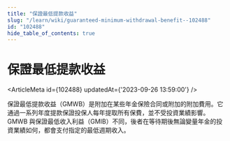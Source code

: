 ```yaml
---
title: "保證最低提款收益"
slug: "/learn/wiki/guaranteed-minimum-withdrawal-benefit--102488"
id: "102488"
hide_table_of_contents: true
---
```



# 保證最低提款收益

<ArticleMeta id={102488} updatedAt={'2023-09-26 13:59:00'} />
<div className='border-solid border-b border-t-0 my-4 border-[var(--ifm-color-gray-300)]' />

保證最低提款收益（GMWB）是附加在某些年金保險合同或附加的附加費用。它通過一系列年度提款保證投保人每年提取所有保費，並不受投資業績影響。GMWB 與保證最低收入利益（GMIB）不同，後者在等待期後無論變量年金的投資業績如何，都會支付指定的最低週期收入。
